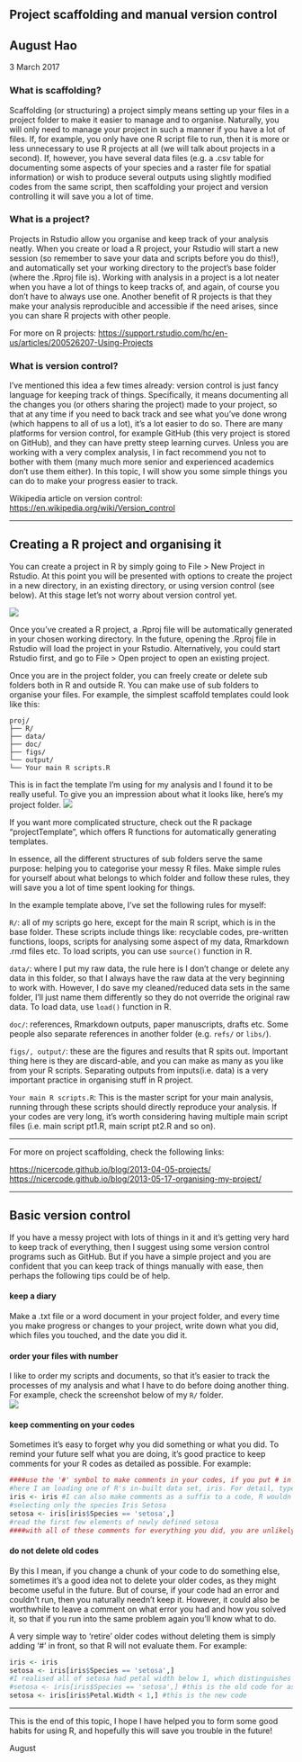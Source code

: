 
## Project scaffolding and manual version control
## August Hao
3 March 2017

### What is scaffolding?

Scaffolding (or structuring) a project simply means setting up your files in a project folder to make it easier to manage and to organise. Naturally, you will only need to manage your project in such a manner if you have a lot of files. If, for example, you only have one R script file to run, then it is more or less unnecessary to use R projects at all (we will talk about projects in a second). If, however, you have several data files (e.g. a .csv table for documenting some aspects of your species and a raster file for spatial information) or wish to produce several outputs using slightly modified codes from the same script, then scaffolding your project and version controlling it will save you a lot of time.  

### What is a project?
Projects in Rstudio allow you organise and keep track of your analysis neatly. When you create or load a R project, your Rstudio will start a new session (so remember to save your data and scripts before you do this!), and automatically set your working directory to the project's base folder (where the .Rproj file is). Working with analysis in a project is a lot neater when you have a lot of things to keep tracks of, and again, of course you don't have to always use one. Another benefit of R projects is that they make your analysis reproducible and accessible if the need arises, since you can share R projects with other people.  

For more on R projects: <https://support.rstudio.com/hc/en-us/articles/200526207-Using-Projects>


### What is version control?

I've mentioned this idea a few times already: version control is just fancy language for keeping track of things. Specifically, it means documenting all the changes you (or others sharing the project) made to your project, so that at any time if you need to back track and see what you've done wrong (which happens to all of us a lot), it's a lot easier to do so. There are many platforms for version control, for example GitHub (this very project is stored on GitHub), and they can have pretty steep learning curves. Unless you are working with a very complex analysis, I in fact recommend you not to bother with them (many much more senior and experienced academics don't use them either). In this topic, I will show you some simple things you can do to make your progress easier to track.  

Wikipedia article on version control: <https://en.wikipedia.org/wiki/Version_control>

***

## Creating a R project and organising it

You can create a project in R by simply going to File > New Project in Rstudio. At this point you will be presented with options to create the project in a new directory, in an existing directory, or using version control (see below). At this stage let's not worry about version control yet.

![](create_proj.png)

Once you've created a R project, a .Rproj file will be automatically generated in your chosen working directory. In the future, opening the .Rproj file in Rstudio will load the project in your Rstudio. Alternatively, you could start Rstudio first, and go to File > Open project to open an existing project.  

Once you are in the project folder, you can freely create or delete sub folders both in R and outside R. You can make use of sub folders to organise your files. For example, the simplest scaffold templates could look like this:  

```
proj/
├── R/
├── data/
├── doc/
├── figs/
└── output/
└── Your main R scripts.R
```
This is in fact the template I'm using for my analysis and I found it to be really useful. To give you an impression about what it looks like, here's my project folder.
![](euc.png)

If you want more complicated structure, check out the R package "projectTemplate", which offers R functions for automatically generating templates.  

In essence, all the different structures of sub folders serve the same purpose: helping you to categorise your messy R files. Make simple rules for yourself about what belongs to which folder and follow these rules, they will save you a lot of time spent looking for things.  

In the example template above, I've set the following rules for myself:  

`R/`: all of my scripts go here, except for the main R script, which is in the base folder. These scripts include things like: recyclable codes, pre-written functions, loops, scripts for analysing some aspect of my data, Rmarkdown .rmd files etc. To load scripts, you can use `source()` function in R.  

`data/`: where I put my raw data, the rule here is I don't change or delete any data in this folder, so that I always have the raw data at the very beginning to work with. However, I do save my cleaned/reduced data sets in the same folder, I'll just name them differently so they do not override the original raw data. To load data, use `load()` function in R.  

`doc/`: references, Rmarkdown outputs, paper manuscripts, drafts etc. Some people also separate references in another folder (e.g. `refs/` or `libs/`).  

`figs/, output/`: these are the figures and results that R spits out. Important thing here is they are discard-able, and you can make as many as you like from your R scripts. Separating outputs from inputs(i.e. data) is a very important practice in organising stuff in R project.  

`Your main R scripts.R`: This is the master script for your main analysis, running through these scripts should directly reproduce your analysis. If your codes are very long, it's worth considering having multiple main script files (i.e. main script pt1.R, main script pt2.R and so on).  

***
For more on project scaffolding, check the following links:

<https://nicercode.github.io/blog/2013-04-05-projects/>  
<https://nicercode.github.io/blog/2013-05-17-organising-my-project/>

***

## Basic version control

If you have a messy project with lots of things in it and it's getting very hard to keep track of everything, then I suggest using some version control programs such as GitHub. But if you have a simple project and you are confident that you can keep track of things manually with ease, then perhaps the following tips could be of help.  

#### keep a diary
Make a .txt file or a word document in your project folder, and every time you make progress or changes to your project, write down what you did, which files you touched, and the date you did it.  

#### order your files with number
I like to order my scripts and documents, so that it's easier to track the processes of my analysis and what I have to do before doing another thing. For example, check the screenshot below of my `R/` folder.  
![](order.png)

#### keep commenting on your codes
Sometimes it's easy to forget why you did something or what you did. To remind your future self what you are doing, it's good practice to keep comments for your R codes as detailed as possible. For example:

```r
####use the '#' symbol to make comments in your codes, if you put # in front of something then R will not evaluate it. 
#here I am loading one of R's in-built data set, iris. For detail, type ?iris in your console
iris <- iris #I can also make comments as a suffix to a code, R wouldn't run anything that comes after the # symbol
#selecting only the species Iris Setosa
setosa <- iris[iris$Species == 'setosa',]
#read the first few elements of newly defined setosa
####with all of these comments for everything you did, you are unlikely to confuse your future self.
```

#### do not delete old codes
By this I mean, if you change a chunk of your code to do something else, sometimes it's a good idea not to delete your older codes, as they might become useful in the future. But of course, if your code had an error and couldn't run, then you naturally needn't keep it. However, it could also be worthwhile to leave a comment on what error you had and how you solved it, so that if you run into the same problem again you'll know what to do.  

A very simple way to 'retire' older codes without deleting them is simply adding '#' in front, so that R will not evaluate them. For example:

```r
iris <- iris
setosa <- iris[iris$Species == 'setosa',]
#I realised all of setosa had petal width below 1, which distinguishes them from the other species, therefore I can select setosas by specifying to R that I want to select all data with a petal width less than 1
#setosa <- iris[iris$Species == 'setosa',] #this is the old code for assigning setosa, I've made it obsolete but I'm keeping it here
setosa <- iris[iris$Petal.Width < 1,] #this is the new code
```

***

This is the end of this topic, I hope I have helped you to form some good habits for using R, and hopefully this will save you trouble in the future!  

August
